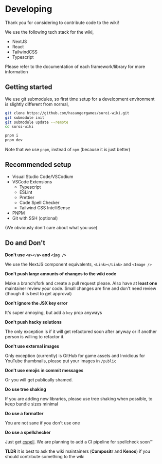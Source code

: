 # Developing

Thank you for considering to contribute code to the wiki!

We use the following tech stack for the wiki,

- NextJS
- React
- TailwindCSS
- Typescript

Please refer to the documentation of each framework/library for more information

## Getting started

We use git submodules, so first time setup for a development environment is slightly different from normal,

```sh
git clone https://github.com/hasangergames/suroi-wiki.git
git submodule init
git submodule update --remote
cd suroi-wiki

pnpm i
pnpm dev
```

Note that we use `pnpm`, instead of `npm` (because it is just better)

## Recommended setup

- Visual Studio Code/VSCodium
- VSCode Extensions
  - Typescript
  - ESLint
  - Prettier
  - Code Spell Checker
  - Tailwind CSS IntelliSense
- PNPM
- Git with SSH (optional)

(We obviously don't care about what you use)

## Do and Don't

**Don't use `<a></a>` and `<img />`**

We use the NextJS component equivalents, `<Link></Link>` and `<Image />`

**Don't push large amounts of changes to the wiki code**

Make a branch/fork and create a pull request please. Also have at **least one** maintainer review your code. Small changes are fine and don't need review (though it is best to get approval)

**Don't ignore the JSX key error**

It's super annoying, but add a `key` prop anyways

**Don't push hacky solutions**

The only exception is if it will get refactored soon after anyway or if another person is willing to refactor it.

**Don't use external images**

Only exception (currently) is GitHub for game assets and Invidious for YouTube thumbnails, please put your images in `/public`

**Don't use emojis in commit messages**

Or you will get publically shamed.

**Do use tree shaking**

If you are adding new libraries, please use tree shaking when possible, to keep bundle sizes minimal

**Do use a formatter**

You are not sane if you don't use one

**Do use a spellchecker**

Just get [cspell](https://cspell.org/). We are planning to add a CI pipeline for spellcheck soon™

**TLDR** it is best to ask the wiki maintainers (**Compositr** and **Kenos**) if you should contribute something to the wiki